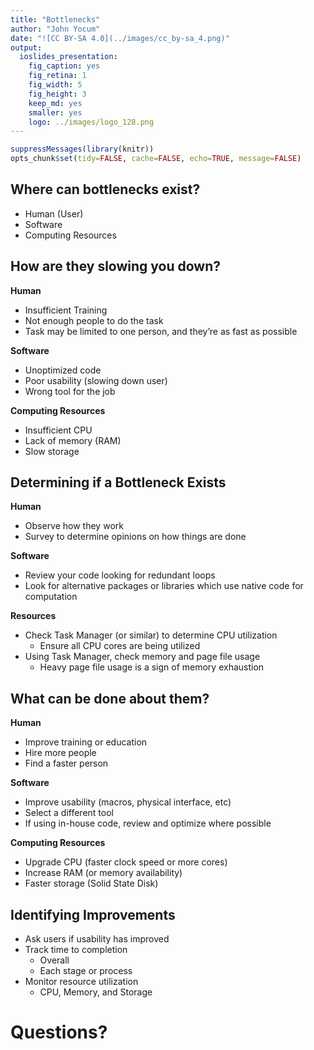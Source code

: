 ```yaml
---
title: "Bottlenecks"
author: "John Yocum"
date: "![CC BY-SA 4.0](../images/cc_by-sa_4.png)"
output:
  ioslides_presentation:
    fig_caption: yes
    fig_retina: 1
    fig_width: 5
    fig_height: 3
    keep_md: yes
    smaller: yes
    logo: ../images/logo_128.png
---
```


```r
suppressMessages(library(knitr))
opts_chunk$set(tidy=FALSE, cache=FALSE, echo=TRUE, message=FALSE)
```

## Where can bottlenecks exist?

- Human (User)
- Software
- Computing Resources

## How are they slowing you down?

**Human**

- Insufficient Training
- Not enough people to do the task
- Task may be limited to one person, and they're as fast as possible

**Software**

- Unoptimized code
- Poor usability (slowing down user)
- Wrong tool for the job

**Computing Resources**

- Insufficient CPU
- Lack of memory (RAM)
- Slow storage

## Determining if a Bottleneck Exists

**Human**

- Observe how they work
- Survey to determine opinions on how things are done

**Software**

- Review your code looking for redundant loops
- Look for alternative packages or libraries which use native code for computation

**Resources**

- Check Task Manager (or similar) to determine CPU utilization
    - Ensure all CPU cores are being utilized
- Using Task Manager, check memory and page file usage
    - Heavy page file usage is a sign of memory exhaustion

## What can be done about them?

**Human**

- Improve training or education
- Hire more people
- Find a faster person

**Software**

- Improve usability (macros, physical interface, etc)
- Select a different tool
- If using in-house code, review and optimize where possible

**Computing Resources**

- Upgrade CPU (faster clock speed or more cores)
- Increase RAM (or memory availability)
- Faster storage (Solid State Disk)

## Identifying Improvements

- Ask users if usability has improved
- Track time to completion
    - Overall
    - Each stage or process
- Monitor resource utilization
    - CPU, Memory, and Storage

# Questions?
